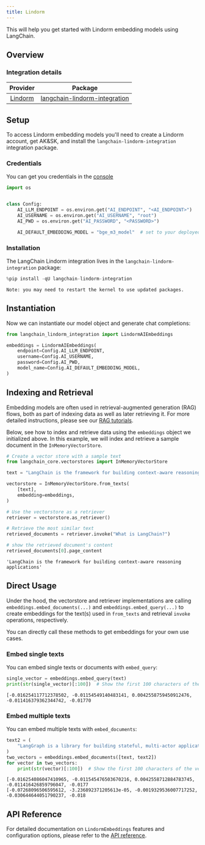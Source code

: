 ```yaml
---
title: Lindorm
---
```



This will help you get started with Lindorm embedding models using LangChain.

## Overview

### Integration details

| Provider |              Package              |
|:--------:|:---------------------------------:|
| [Lindorm](/oss/python/integrations/providers/lindorm/) | [langchain-lindorm-integration](https://pypi.org/project/langchain-lindorm-integration/) |

## Setup

To access Lindorm embedding models you'll need to create a Lindorm account, get AK&SK, and install the `langchain-lindorm-integration` integration package.

### Credentials

You can get you credentials in the [console](https://lindorm.console.aliyun.com/cn-hangzhou/clusterhou/cluster?spm=a2c4g.11186623.0.0.466534e93Xj6tt)

```python
import os


class Config:
    AI_LLM_ENDPOINT = os.environ.get("AI_ENDPOINT", "<AI_ENDPOINT>")
    AI_USERNAME = os.environ.get("AI_USERNAME", "root")
    AI_PWD = os.environ.get("AI_PASSWORD", "<PASSWORD>")

    AI_DEFAULT_EMBEDDING_MODEL = "bge_m3_model"  # set to your deployed model
```

### Installation

The LangChain Lindorm integration lives in the `langchain-lindorm-integration` package:

```python
%pip install -qU langchain-lindorm-integration
```

```output
Note: you may need to restart the kernel to use updated packages.
```

## Instantiation

Now we can instantiate our model object and generate chat completions:

```python
from langchain_lindorm_integration import LindormAIEmbeddings

embeddings = LindormAIEmbeddings(
    endpoint=Config.AI_LLM_ENDPOINT,
    username=Config.AI_USERNAME,
    password=Config.AI_PWD,
    model_name=Config.AI_DEFAULT_EMBEDDING_MODEL,
)
```

## Indexing and Retrieval

Embedding models are often used in retrieval-augmented generation (RAG) flows, both as part of indexing data as well as later retrieving it. For more detailed instructions, please see our [RAG tutorials](/oss/python/langchain/rag).

Below, see how to index and retrieve data using the `embeddings` object we initialized above. In this example, we will index and retrieve a sample document in the `InMemoryVectorStore`.

```python
# Create a vector store with a sample text
from langchain_core.vectorstores import InMemoryVectorStore

text = "LangChain is the framework for building context-aware reasoning applications"

vectorstore = InMemoryVectorStore.from_texts(
    [text],
    embedding=embeddings,
)

# Use the vectorstore as a retriever
retriever = vectorstore.as_retriever()

# Retrieve the most similar text
retrieved_documents = retriever.invoke("What is LangChain?")

# show the retrieved document's content
retrieved_documents[0].page_content
```

```output
'LangChain is the framework for building context-aware reasoning applications'
```

## Direct Usage

Under the hood, the vectorstore and retriever implementations are calling `embeddings.embed_documents(...)` and `embeddings.embed_query(...)` to create embeddings for the text(s) used in `from_texts` and retrieval `invoke` operations, respectively.

You can directly call these methods to get embeddings for your own use cases.

### Embed single texts

You can embed single texts or documents with `embed_query`:

```python
single_vector = embeddings.embed_query(text)
print(str(single_vector)[:100])  # Show the first 100 characters of the vector
```

```output
[-0.016254117712378502, -0.01154549140483141, 0.0042558759450912476, -0.011416379362344742, -0.01770
```

### Embed multiple texts

You can embed multiple texts with `embed_documents`:

```python
text2 = (
    "LangGraph is a library for building stateful, multi-actor applications with LLMs"
)
two_vectors = embeddings.embed_documents([text, text2])
for vector in two_vectors:
    print(str(vector)[:100])  # Show the first 100 characters of the vector
```

```output
[-0.016254086047410965, -0.011545476503670216, 0.0042558712884783745, -0.011416426859796047, -0.0177
[-0.07268096506595612, -3.236892371205613e-05, -0.0019329536007717252, -0.030644644051790237, -0.018
```

## API Reference

For detailed documentation on `LindormEmbeddings` features and configuration options, please refer to the [API reference](https://pypi.org/project/langchain-lindorm-integration/).

